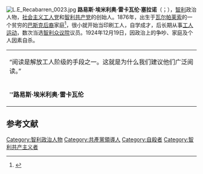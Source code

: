 [[Image:L.E_Recabarren_0023.jpg|right]]
'''路易斯·埃米利奥·雷卡瓦伦·塞拉诺'''（{{lang-es|Luis Emilio Recabarren Serrano}}；{{bd|1876年|7月6日|1924年|12月19日}}），[[智利|智利]]政治人物，[[社会主义工人党_(智利)|社会主义工人党]]和[[智利共产党|智利共产党]]的创始人。1876年，出生于[[瓦尔帕莱索|瓦尔帕莱索]]的一个贫穷的[[巴斯克人|巴斯克后裔]]家庭<ref>{{Cite web |url=http://www.euskomedia.org/aunamendi/46469/23714 |title=Escritores de origen vasco |access-date=2020-11-21 |archive-date=2012-01-11 |archive-url=https://web.archive.org/web/20120111230345/http://www.euskomedia.org/aunamendi/46469/23714 |dead-url=no }}</ref>，很小就开始当印刷工人，自学成才，后长期从事[[工人运动|工人运动]]，数次当选[[智利众议院|智利众议院]]议员。1924年12月19日，因政治上的争吵、家庭及个人因素自杀。
{| class="toccolours" style="float: left; margin-left: 1em; margin-right: 2em; font-size: 85%; background:#c6dbf7; color:black; width:30em; max-width: 40%;" cellspacing="5"
| style="text-align: left;" |“阅读是解放工人阶级的手段之一。这就是为什么我们建议他们广泛阅读。”
|-
| style="text-align: left;" | '''''路易斯·埃米利奥·雷卡瓦伦'''
|}

== 参考文献 ==
{{reflist}}

[[Category:智利政治人物|Category:智利政治人物]]
[[Category:共產黨領導人|Category:共產黨領導人]]
[[Category:自殺者|Category:自殺者]]
[[Category:智利共产主义者|Category:智利共产主义者]]